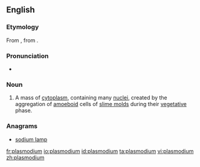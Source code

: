 {{also|Plasmodium}}
==English==
{{wikipedia}}
===Etymology===
From {{etyl|de|en}} {{term|Plasmodium|lang=de}}, from {{etyl|la|en}} {{term|plasma|lang=la}}.

===Pronunciation===
*{{a|UK}} {{IPA|/plazˈməʊdɪəm/}}

===Noun===
{{en-noun|plasmodia}}

# {{biology}} A mass of [[cytoplasm]], containing many [[nucleus|nuclei]], created by the aggregation of [[amoeboid]] cells of [[slime mold]]s during their [[vegetative]] phase.

===Anagrams===
* [[sodium lamp#English|sodium lamp]]

[[fr:plasmodium]]
[[io:plasmodium]]
[[id:plasmodium]]
[[ta:plasmodium]]
[[vi:plasmodium]]
[[zh:plasmodium]]
